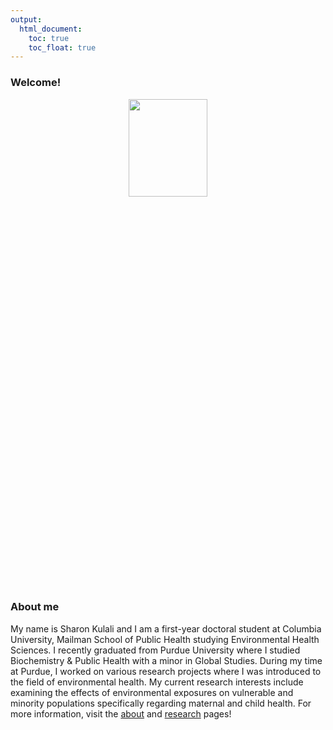 ```yaml
---
output: 
  html_document:
    toc: true
    toc_float: true
---
```


### Welcome!

<p align="center">
  <img src="s_k_headshot.jpg" width=50% height=20%>
</p>

### About me

My name is Sharon Kulali and I am a first-year doctoral student at Columbia University, Mailman School of Public Health studying Environmental Health Sciences. I recently graduated from Purdue University where I studied Biochemistry & Public Health with a minor in Global Studies. During my time at Purdue, I worked on various research projects where I was introduced to the field of environmental health. My current research interests include examining the effects of environmental exposures on vulnerable and minority populations specifically regarding maternal and child health. For more information, visit the [about](about.html) and [research](research.html) pages!